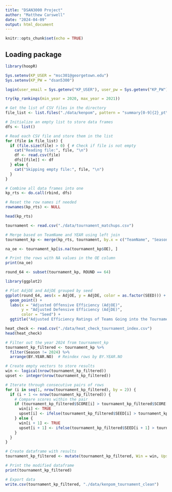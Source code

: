 ```yaml
---
title: "DSAN3000 Project"
author: "Matthew Carswell"
date: "2024-04-09"
output: html_document
---
```


```r
knitr::opts_chunk$set(echo = TRUE)
```

## Loading package

```r
library(hoopR)
```

```r
Sys.setenv(KP_USER = "msc301@georgetown.edu")
Sys.setenv(KP_PW = "dsan5300")
```

```r
login(user_email = Sys.getenv("KP_USER"), user_pw = Sys.getenv("KP_PW"))
```

```r
try(kp_rankings(min_year = 2020, max_year = 2021))
```

```r
# Get the list of CSV files in the directory
file_list <- list.files("./data/kenpom", pattern = "summary[0-9]{2}_pt\\.csv", full.names = TRUE)

# Initialize an empty list to store data frames
dfs <- list()

# Read each CSV file and store them in the list
for (file in file_list) {
  if (file.size(file) > 0) { # Check if file is not empty
    cat("Reading file:", file, "\n")
    df <- read.csv(file)
    dfs[[file]] <- df
  } else {
    cat("Skipping empty file:", file, "\n")
  }
}

# Combine all data frames into one
kp_rts <- do.call(rbind, dfs)

# Reset the row names if needed
rownames(kp_rts) <- NULL

head(kp_rts)

```

```r
tournament <- read.csv("./data/tournament_matchups.csv")
```

```r
# Merge based on TeamName and YEAR using left join
tournament_kp <- merge(kp_rts, tournament, by.x = c("TeamName", "Season"), by.y = c("TEAM", "YEAR"), all.y = TRUE)
```

```r
na_oe <- tournament_kp[is.na(tournament_kp$OE), ]

# Print the rows with NA values in the OE column
print(na_oe)
```

```r
round_64 <- subset(tournament_kp, ROUND == 64)
```

```r
library(ggplot2)

# Plot AdjOE and AdjDE grouped by seed
ggplot(round_64, aes(x = AdjOE, y = AdjDE, color = as.factor(SEED))) +
  geom_point() +
  labs(x = "Adjusted Offensive Efficiency (AdjOE)",
       y = "Adjusted Defensive Efficiency (AdjDE)",
       color = "Seed") +
  ggtitle("Adjusted Efficiency Ratings of Teams Going into the Tournament (by seed) ")
```

```r
heat_check <- read.csv("./data/heat_check_tournament_index.csv")
head(heat_check)
```

```r
# Filter out the year 2024 from tournament_kp
tournament_kp_filtered <- tournament_kp %>%
  filter(Season != 2024) %>%
  arrange(BY.YEAR.NO)  # Reindex rows by BY.YEAR.NO

# Create empty vectors to store results
win <- logical(nrow(tournament_kp_filtered))
upset <- integer(nrow(tournament_kp_filtered))

# Iterate through consecutive pairs of rows
for (i in seq(1, nrow(tournament_kp_filtered), by = 2)) {
  if (i + 1 <= nrow(tournament_kp_filtered)) {
    # Compare scores within the pair
    if (tournament_kp_filtered$SCORE[i] > tournament_kp_filtered$SCORE[i + 1]) {
      win[i] <- TRUE
      upset[i] <- ifelse(tournament_kp_filtered$SEED[i] > tournament_kp_filtered$SEED[i + 1], 1, 0)
    } else {
      win[i + 1] <- TRUE
      upset[i + 1] <- ifelse(tournament_kp_filtered$SEED[i + 1] > tournament_kp_filtered$SEED[i], 1, 0)
    }
  }
}

# Create dataframe with results
tournament_kp_filtered <- mutate(tournament_kp_filtered, Win = win, Upset = upset)

# Print the modified dataframe
print(tournament_kp_filtered)
```

```r
# Export data
write.csv(tournament_kp_filtered, "./data/kenpom_tournament_clean")
```

```{}
```
